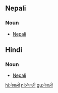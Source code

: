 == Nepali ==

=== Noun ===

* [[Nepali]]

== Hindi ==

=== Noun ===

* [[Nepali]]

[[hi:नेपाली]]
[[nl:नेपाली]]
[[gu:नेपाली]]